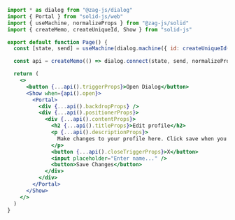 ```jsx
import * as dialog from "@zag-js/dialog"
import { Portal } from "solid-js/web"
import { useMachine, normalizeProps } from "@zag-js/solid"
import { createMemo, createUniqueId, Show } from "solid-js"

export default function Page() {
  const [state, send] = useMachine(dialog.machine({ id: createUniqueId() }))

  const api = createMemo(() => dialog.connect(state, send, normalizeProps))

  return (
    <>
      <button {...api().triggerProps}>Open Dialog</button>
      <Show when={api().open}>
        <Portal>
          <div {...api().backdropProps} />
          <div {...api().positionerProps}>
            <div {...api().contentProps}>
              <h2 {...api().titleProps}>Edit profile</h2>
              <p {...api().descriptionProps}>
                Make changes to your profile here. Click save when you are done.
              </p>
              <button {...api().closeTriggerProps}>X</button>
              <input placeholder="Enter name..." />
              <button>Save Changes</button>
            </div>
          </div>
        </Portal>
      </Show>
    </>
  )
}
```
